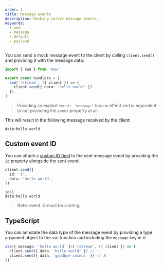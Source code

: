 ```yaml
---
order: 1
title: Message events
description: Mocking server message events.
keywords:
  - sse
  - message
  - default
  - payload
---
```


You can send a mock message event to the client by calling `client.send()` and providing it with the message data:

```ts {5}
import { sse } from 'msw'

export const handlers = [
  sse('/stream', ({ client }) => {
    client.send({ data: 'hello world' })
  }),
]
```

> Providing an explicit `event: 'message'` has no effect and is equivalent to not providing the `event` property at all.

This will result in the following message received by the client:

```
data:hello world

```

## Custom event ID

You can attach a [custom ID field](https://html.spec.whatwg.org/multipage/server-sent-events.html#event-stream-interpretation) to the sent message event by providing the `id` property alongside the sent event:

```ts {2}
client.send({
  id: '1',
  data: 'hello world',
})
```

```
id:1
data:hello world

```

> Note: event ID must be a string.

## TypeScript

You can annotate the data type of the message event by providing a type argument object to the `sse` function and including the `message` key in it:

```ts /{ message: 'hello world' }/
sse<{ message: 'hello world' }>('/stream', ({ client }) => {
  client.send({ data: 'hello world' }) // ✅
  client.send({ data: 'goodbye cosmos' }) // ❌
})
```

